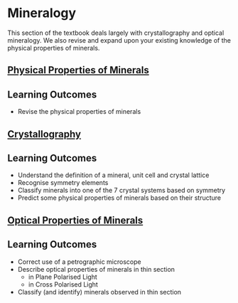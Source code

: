 # Mineralogy

This section of the textbook deals largely with crystallography and optical mineralogy. We also revise and expand upon your existing knowledge of the physical properties of minerals. 


## [Physical Properties of Minerals](https://orthospar.github.io/EART2231/mineralogy/physical.html)

:::{.callout-note}
## Learning Outcomes
 - Revise the physical properties of minerals
:::

## [Crystallography](https://orthospar.github.io/EART2231/mineralogy/crystallography.html)

:::{.callout-note}
## Learning Outcomes
 - Understand the definition of a mineral, unit cell and crystal lattice
 - Recognise symmetry elements
 - Classify minerals into one of the 7 crystal systems based on symmetry
 - Predict some physical properties of minerals based on their structure
:::

## [Optical Properties of Minerals](https://orthospar.github.io/EART2231/mineralogy/optical.html)

:::{.callout-note}
## Learning Outcomes
 - Correct use of a petrographic microscope
 - Describe optical properties of minerals in thin section
    - in Plane Polarised Light
    - in Cross Polarised Light
 - Classify (and identify) minerals observed in thin section
:::